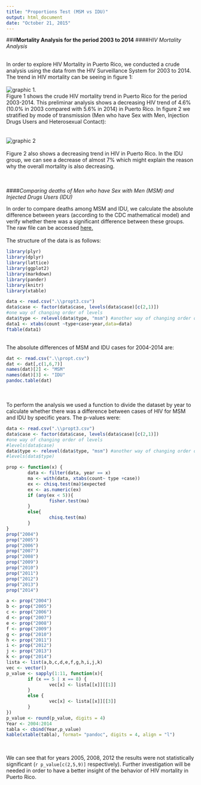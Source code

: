 ```yaml
---
title: "Proportions Test (MSM vs IDU)"
output: html_document
date: "October 21, 2015"
---
```

###**Mortality Analysis for the period 2003 to 2014**
####*HIV Mortality Analysis*

<br>
In order to explore HIV Mortality in Puerto Rico, we conducted a crude analysis using the data from the HIV Surveillance System for 2003 to 2014. The trend in HIV mortality can be seeing in figure 1:
<br>  
![graphic 1.](https://raw.githubusercontent.com/kramus/proptest/master/overall.png)
<br>
Figure 1 shows the crude HIV mortality trend in Puerto Rico for the period 2003-2014. This preliminar analysis shows a decreasing HIV trend of 4.6% (10.0% in 2003 compared with 5.6% in 2014) in Puerto Rico. In figure 2 we stratified by mode of transmission (Men who have Sex with Men, Injection Drugs Users and Heterosexual Contact):  
<br>  
![graphic 2](https://github.com/kramus/proptest/blob/master/transgroups.png?raw=true)
<br>  
Figure 2 also shows a decreasing trend in HIV in Puerto Rico. In the IDU group, we can see a decrease of almost 7% which might explain the reason why the overall mortality is also decreasing. 
<br>        
<br>

####*Comparing deaths of Men who have Sex with Men (MSM) and Injected Drugs Users (IDU)*

In order to compare deaths among MSM and IDU, we calculate the absolute difference between years (according to the CDC mathematical model) and verify whether there was a significant difference between these groups. The raw file can be accessed [here.](https://github.com/kramus/proptest/blob/master/propt3.csv)
<br>  
The structure of the data is as follows:
```r
library(plyr)
library(dplyr)
library(lattice)
library(ggplot2)
library(markdown)
library(pander)
library(knitr)
library(xtable)
```
```r
data <- read.csv(".\\propt3.csv")
data$case <- factor(data$case, levels(data$case)[c(2,1)]) 
#one way of changing order of levels
data$type <- relevel(data$type, "msm") #another way of changing order of levels
data1 <- xtabs(count ~type+case+year,data=data)
ftable(data1)
```
<br>
The absolute differences of MSM and IDU cases for 2004-2014 are:
```r
dat <- read.csv(".\\propt.csv")
dat <- dat[,c(1,6,7)]
names(dat)[2] <- "MSM"
names(dat)[3] <- "IDU"
pandoc.table(dat)
```
<br>  
To perform the analysis we used a function to divide the dataset by year to calculate whether there was a difference between cases of HIV for MSM and IDU by specific years. The p-values were:
```r
data <- read.csv(".\\propt3.csv")
data$case <- factor(data$case, levels(data$case)[c(2,1)]) 
#one way of changing order of levels
#levels(data$case)
data$type <- relevel(data$type, "msm") #another way of changing order of levels
#levels(data$type)

prop <- function(x) {
        data <- filter(data, year == x)
        ma <- with(data, xtabs(count~ type +case))
        ex <- chisq.test(ma)$expected
        ex <- as.numeric(ex)
        if (any(ex < 5)){
                fisher.test(ma)
        }
        else{
                chisq.test(ma)
        }
}
prop("2004")
prop("2005")
prop("2006")
prop("2007")
prop("2008")
prop("2009")
prop("2010")
prop("2011")
prop("2012")
prop("2013")
prop("2014")
```

```r
a <- prop("2004")
b <- prop("2005")
c <- prop("2006")
d <- prop("2007")
e <- prop("2008")
f <- prop("2009")
g <- prop("2010")
h <- prop("2011")
i <- prop("2012")
j <- prop("2013")
k <- prop("2014")
lista <- list(a,b,c,d,e,f,g,h,i,j,k)
vec <- vector()
p_value <- sapply(1:11, function(x){
        if (x == 5 | x == 8) {
                vec[x] <- lista[[x]][[1]]
        }
        else {
                vec[x] <- lista[[x]][[3]]
        }
})
p_value <- round(p_value, digits = 4)
Year <- 2004:2014
tabla <- cbind(Year,p_value)
kable(xtable(tabla), format= "pandoc", digits = 4, align = "l")
```
<br>

We can see that for years 2005, 2008, 2012 the results were not statistically significant (`r p_value[c(2,5,9)]` respectively). Further investigation will be needed in order to have a better insight of the behavior of HIV mortality in Puerto Rico. 

